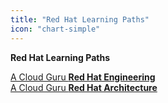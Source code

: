 ```yaml
---
title: "Red Hat Learning Paths"
icon: "chart-simple"
---
```


<Icon icon="redhat" size={64} />

**Red Hat Learning Paths**

[A Cloud Guru **Red Hat Engineering**](https://www.pluralsight.com/cloud-guru/paths/red-hat-engineering)  
[A Cloud Guru **Red Hat Architecture**](https://www.pluralsight.com/cloud-guru/paths/red-hat-architecture)
